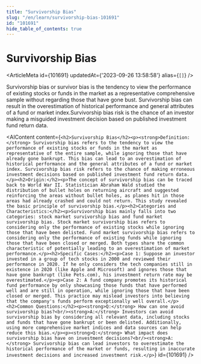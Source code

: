 ```yaml
---
title: "Survivorship Bias"
slug: "/en/learn/survivorship-bias-101691"
id: "101691"
hide_table_of_contents: true
---
```



# Survivorship Bias

<ArticleMeta id={101691} updatedAt={'2023-09-26 13:58:58'} alias={`[]`} />
<div className='border-solid border-b border-t-0 my-4 border-[var(--ifm-color-gray-300)]' />

Survivorship bias or survivor bias is the tendency to view the performance of existing stocks or funds in the market as a representative comprehensive sample without regarding those that have gone bust. Survivorship bias can result in the overestimation of historical performance and general attributes of a fund or market index.Survivorship bias risk is the chance of an investor making a misguided investment decision based on published investment fund return data.

<AIContent content={`<h2>Survivorship Bias</h2><p><strong>Definition:</strong> Survivorship bias refers to the tendency to view the performance of existing stocks or funds in the market as representative of the entire sample, while ignoring those that have already gone bankrupt. This bias can lead to an overestimation of historical performance and the general attributes of a fund or market index. Survivorship bias risk refers to the chance of making erroneous investment decisions based on published investment fund return data.</p><h2>Origin:</h2><p>The concept of survivorship bias can be traced back to World War II. Statistician Abraham Wald studied the distribution of bullet holes on returning aircraft and suggested reinforcing the areas without bullet holes, as planes hit in those areas had already crashed and could not return. This study revealed the basic principle of survivorship bias.</p><h2>Categories and Characteristics:</h2><p>Survivorship bias mainly falls into two categories: stock market survivorship bias and fund market survivorship bias. Stock market survivorship bias refers to considering only the performance of existing stocks while ignoring those that have been delisted. Fund market survivorship bias refers to considering only the performance of existing funds while ignoring those that have been closed or merged. Both types share the common characteristic of potentially leading to an overestimation of market performance.</p><h2>Specific Cases:</h2><p>Case 1: Suppose an investor invested in a group of tech stocks in 2000 and reviewed their performance in 2020. If he only considers the tech companies still in existence in 2020 (like Apple and Microsoft) and ignores those that have gone bankrupt (like Pets.com), his investment return rate may be overestimated.</p><p>Case 2: A fund company promotes its historical fund performance by only showcasing those funds that have performed well and are still in operation, while ignoring those that have been closed or merged. This practice may mislead investors into believing that the company's funds perform exceptionally well overall.</p><h2>Common Questions:</h2><p><strong>Q:</strong> How can one avoid survivorship bias?<br/><strong>A:</strong> Investors can avoid survivorship bias by considering all relevant data, including stocks and funds that have gone bankrupt or been delisted. Additionally, using more comprehensive market indices and data sources can help reduce this bias.</p><p><strong>Q:</strong> What impact does survivorship bias have on investment decisions?<br/><strong>A:</strong> Survivorship bias can lead investors to overestimate the historical performance of the market or funds, resulting in inaccurate investment decisions and increased investment risk.</p>`} id={101691} />
